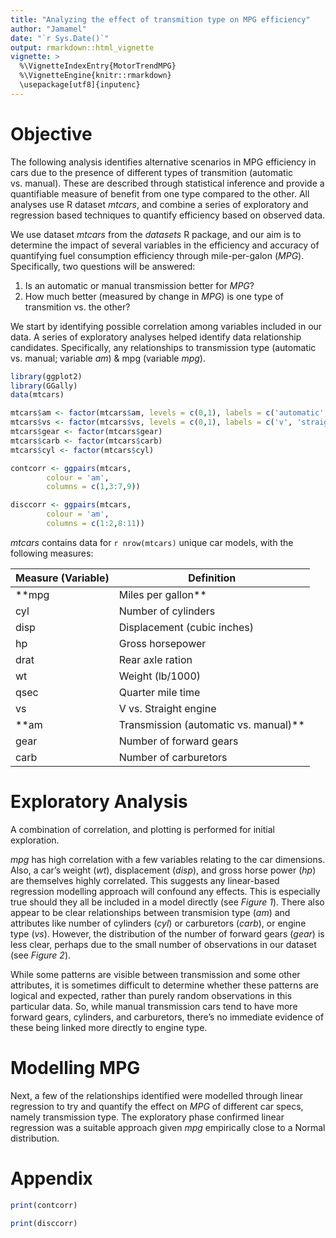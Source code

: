 ```yaml
---
title: "Analyzing the effect of transmition type on MPG efficiency"
author: "Jamamel"
date: "`r Sys.Date()`"
output: rmarkdown::html_vignette
vignette: >
  %\VignetteIndexEntry{MotorTrendMPG}
  %\VignetteEngine{knitr::rmarkdown}
  \usepackage[utf8]{inputenc}
---
```


# Objective

The following analysis identifies alternative scenarios in MPG efficiency in cars due to the presence of different types of transmition (automatic vs. manual). These are described through statistical inference and provide a quantifiable measure of benefit from one type compared to the other. All analyses use R dataset *mtcars*, and combine a series of exploratory and regression based techniques to quantify efficiency based on observed data.

We use dataset *mtcars* from the *datasets* R package, and our aim is to determine the impact of several variables in the efficiency and accuracy of quantifying fuel consumption efficiency through mile-per-galon (*MPG*). Specifically, two questions will be answered:

1. Is an automatic or manual transmission better for *MPG*?
2. How much better (measured by change in *MPG*) is one type of transmition vs. the other? 

We start by identifying possible correlation among variables included in our data. A series of exploratory analyses helped identify data relationship candidates. Specifically, any relationships to transmission type (automatic vs. manual; variable *am*) & mpg (variable *mpg*). 

```r
library(ggplot2)
library(GGally)
data(mtcars)

mtcars$am <- factor(mtcars$am, levels = c(0,1), labels = c('automatic', 'manual'))
mtcars$vs <- factor(mtcars$vs, levels = c(0,1), labels = c('v', 'straight'))
mtcars$gear <- factor(mtcars$gear)
mtcars$carb <- factor(mtcars$carb)
mtcars$cyl <- factor(mtcars$cyl)

contcorr <- ggpairs(mtcars,
        colour = 'am',
        columns = c(1,3:7,9))

disccorr <- ggpairs(mtcars,
        colour = 'am',
        columns = c(1:2,8:11))
```

*mtcars* contains data for `r nrow(mtcars)` unique car models, with the following measures:

Measure (Variable) | Definition
- | -
**mpg | Miles per gallon**
cyl | Number of cylinders
disp | Displacement (cubic inches)
hp | Gross horsepower
drat | Rear axle ration
wt | Weight (lb/1000)
qsec | Quarter mile time
vs | V vs. Straight engine
**am | Transmission (automatic vs. manual)**
gear | Number of forward gears
carb | Number of carburetors

# Exploratory Analysis

A combination of correlation, and plotting is performed for initial exploration.

*mpg* has high correlation with a few variables relating to the car dimensions. Also, a car's weight (*wt*), displacement (*disp*), and gross horse power (*hp*) are themselves highly correlated. This suggests any linear-based regression modelling approach will confound any effects. This is especially true should they all be included in a model directly (see *Figure 1*). There also appear to be clear relationships between transmision type (*am*) and attributes like number of cylinders (*cyl*) or carburetors (*carb*), or engine type (*vs*). However, the distribution of the number of forward gears (*gear*) is less clear, perhaps due to the small number of observations in our dataset (see *Figure 2*).

While some patterns are visible between transmission and some other attributes, it is sometimes difficult to determine whether these patterns are logical and expected, rather than purely random observations in this particular data. So, while manual transmission cars tend to have more forward gears, cylinders, and carburetors, there's no immediate evidence of these being linked more directly to engine type.

# Modelling MPG

Next, a few of the relationships identified were modelled through linear regression to try and quantify the effect on *MPG* of different car specs, namely transmission type. The exploratory phase confirmed linear regression was a suitable approach given *mpg* empirically close to a Normal distribution.



\newpage

# Appendix

```r
print(contcorr)
```

```r
print(disccorr)
```
